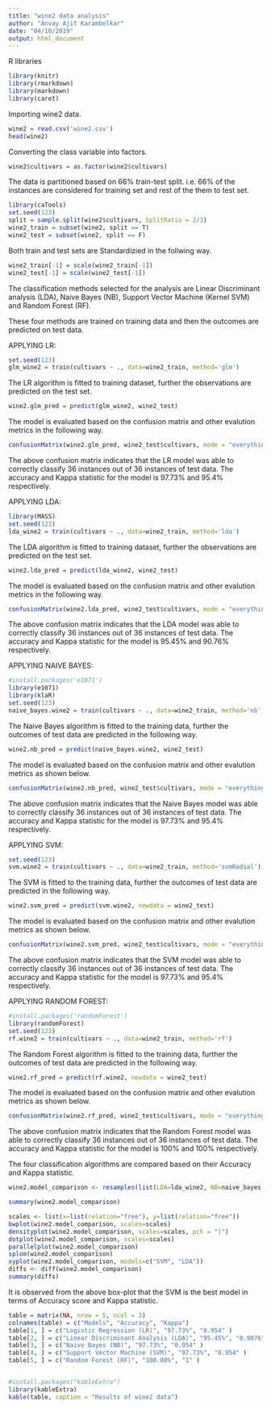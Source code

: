 ---
title: "wine2 data analysis"
author: "Anvay Ajit Karambelkar"
date: "04/10/2019"
output: html_document
---





R libraries

```{r}
library(knitr)
library(rmarkdown)
library(markdown)
library(caret)
```



Importing wine2 data.

```{r}
wine2 = read.csv('wine2.csv')
head(wine2)
```

Converting the class variable into factors.

```{r}
wine2$cultivars = as.factor(wine2$cultivars)
```

The data is partitioned based on 66% train-test split. i.e. 66% of the instances are considered for training set and rest of the them to test set.

```{r}
library(caTools)
set.seed(123)
split = sample.split(wine2$cultivars, SplitRatio = 2/3)
wine2_train = subset(wine2, split == T)
wine2_test = subset(wine2, split == F)
```

Both train and test sets are Standardizied in the follwing way.

```{r}
wine2_train[-1] = scale(wine2_train[-1])
wine2_test[-1] = scale(wine2_test[-1])
```

The classification methods selected for the analysis are Linear Discriminant analysis (LDA), Naive Bayes (NB), Support Vector Machine (Kernel SVM) and Random Forest (RF).

These four methods are trained on training data and then the outcomes are predicted on test data.






APPLYING LR:

```{r}
set.seed(123)
glm_wine2 = train(cultivars ~ ., data=wine2_train, method='glm')
```

The LR algorithm is fitted to training dataset, further the observations are predicted on the test set.

```{r}
wine2.glm_pred = predict(glm_wine2, wine2_test)
```

The model is evaluated based on the confusion matrix and other evalution metrics in the following way.

```{r}
confusionMatrix(wine2.glm_pred, wine2_test$cultivars, mode = "everything")
```

The above confusion matrix indicates that the LR model was able to correctly classify 36 instances out of 36 instances of test data. The accuracy and Kappa statistic for the model is 97.73% and 95.4% respectively.






APPLYING LDA:

```{r}
library(MASS)
set.seed(123)
lda_wine2 = train(cultivars ~ ., data=wine2_train, method='lda')
```


The LDA algorithm is fitted to training dataset, further the observations are predicted on the test set.

```{r}
wine2.lda_pred = predict(lda_wine2, wine2_test)
```

The model is evaluated based on the confusion matrix and other evalution metrics in the following way.

```{r}
confusionMatrix(wine2.lda_pred, wine2_test$cultivars, mode = "everything")
```

The above confusion matrix indicates that the LDA model was able to correctly classify 36 instances out of 36 instances of test data. The accuracy and Kappa statistic for the model is 95.45% and 90.76% respectively.





APPLYING NAIVE BAYES:

```{r}
#install.packages('e1071')
library(e1071)
library(klaR)
set.seed(123)
naive_bayes.wine2 = train(cultivars ~ ., data=wine2_train, method='nb')
```

The Naive Bayes algorithm is fitted to the training data, further the outcomes of test data are predicted in the following way. 

```{r}
wine2.nb_pred = predict(naive_bayes.wine2, wine2_test)
```

The model is evaluated based on the confusion matrix and other evalution metrics as shown below.

```{r}
confusionMatrix(wine2.nb_pred, wine2_test$cultivars, mode = "everything")
```

The above confusion matrix indicates that the Naive Bayes model was able to correctly classify 36 instances out of 36 instances of test data. The accuracy and Kappa statistic for the model is 97.73% and 95.4% respectively.







APPLYING SVM:

```{r}
set.seed(123)
svm.wine2 = train(cultivars ~ ., data=wine2_train, method='svmRadial')
```

The SVM is fitted to the training data, further the outcomes of test data are predicted in the following way.

```{r}
wine2.svm_pred = predict(svm.wine2, newdata = wine2_test)
```

The model is evaluated based on the confusion matrix and other evalution metrics as shown below.

```{r}
confusionMatrix(wine2.svm_pred, wine2_test$cultivars, mode = "everything")
```

The above confusion matrix indicates that the SVM model was able to correctly classify 36 instances out of 36 instances of test data. The accuracy and Kappa statistic for the model is 97.73% and 95.4% respectively.






APPLYING RANDOM FOREST:

```{r}
#install.packages('randomForest')
library(randomForest)
set.seed(123)
rf.wine2 = train(cultivars ~ ., data=wine2_train, method='rf')
```

The Random Forest algorithm is fitted to the training data, further the outcomes of test data are predicted in the following way.

```{r}
wine2.rf_pred = predict(rf.wine2, newdata = wine2_test)
```

The model is evaluated based on the confusion matrix and other evalution metrics as shown below.

```{r}
confusionMatrix(wine2.rf_pred, wine2_test$cultivars, mode = "everything")
```

The above confusion matrix indicates that the Random Forest model was able to correctly classify 36 instances out of 36 instances of test data. The accuracy and Kappa statistic for the model is 100% and 100% respectively.







The four classification algorithms are compared based on their Accuracy and Kappa statistic.

```{r}
wine2.model_comparison <- resamples(list(LDA=lda_wine2, NB=naive_bayes.wine2, SVM=svm.wine2, RF=rf.wine2))

summary(wine2.model_comparison)
```


```{r}
scales <- list(x=list(relation="free"), y=list(relation="free"))
bwplot(wine2.model_comparison, scales=scales)
densityplot(wine2.model_comparison, scales=scales, pch = "|")
dotplot(wine2.model_comparison, scales=scales)
parallelplot(wine2.model_comparison)
splom(wine2.model_comparison)
xyplot(wine2.model_comparison, models=c("SVM", "LDA"))
diffs <- diff(wine2.model_comparison)
summary(diffs)
```

It is observed from the above box-plot that the SVM is the best model in terms of Accuracy score and Kappa statistic.






```{r make a table, results='asis'}
table = matrix(NA, nrow = 5, ncol = 3)
colnames(table) = c("Models", "Accuracy", "Kappa")
table[1, ] = c("Logistic Regression (LR)", "97.73%", "0.954" )
table[2, ] = c("Linear Discriminant Analysis (LDA)", "95.45%", "0.9076" )
table[3, ] = c("Naive Bayes (NB)", "97.73%", "0.954" )
table[4, ] = c("Support Vector Machine (SVM)", "97.73%", "0.954" )
table[5, ] = c("Random Forest (RF)", "100.00%", "1" )


#install.packages("kableExtra")
library(kableExtra)
kable(table, caption = "Results of wine2 data")
```



